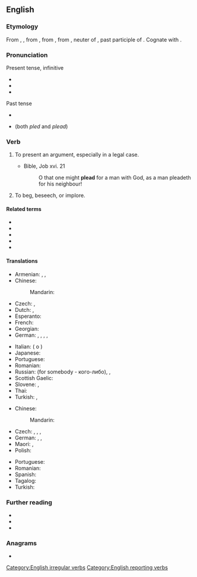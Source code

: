 ==English==

===Etymology===
From {{etyl|enm|en}} {{m|enm|pleden}}, {{m|enm|plaiden}}, from {{etyl|fro|en}} {{m|fro|plaider||to plead, offer a plea}}, from {{m|fro|plait}}, from {{etyl|ML.|en}} {{m|la|placitum||a decree, sentence, suit, plea, etc.", in Classical {{etyl|la|en}}, "an opinion, determination, prescription, order; literally, that which is pleasing, pleasure}}, neuter of {{m|la|placitus}}, past participle of {{m|la|placere||to please}}. Cognate with {{cog|es|pleitear||to litigate, take to court}}.

===Pronunciation===
; Present tense, infinitive
* {{IPA|/ˈpliːd/|lang=en}}
* {{audio|en-us-plead.ogg|Audio (US)|lang=en}}
* {{rhymes|iːd|lang=en}}

; Past tense
* {{IPA|/ˈpliːdəd/|lang=en}}
* {{IPA|/plɛd/|lang=en}} (both ''pled'' and ''plead'')

===Verb===
{{en-verb|pleads|pleading|pleaded|past_qual=North America, England|past2=pled|past2_qual=North America, Scotland|past3=plead|past3_qual=North America}}

# To present an argument, especially in a legal case.
#: {{ux|en|The defendant has decided to '''plead''' not guilty.}}
#* Bible, Job xvi. 21
#*: O that one might '''plead''' for a man with God, as a man pleadeth for his neighbour!
# To beg, beseech, or implore.
#: {{ux|en|He '''pleaded''' with me not to leave the house.}}

====Related terms====
* {{l|en|plea}}
* {{l|en|pleasant}}
* {{l|en|please}}
* {{l|en|pleasurable}}
* {{l|en|pleasure}}

====Translations====
{{trans-top|to present an argument}}
* Armenian: {{t+|hy|միջնորդել}}, {{t|hy|հայտարարություն անել}}, {{t+|hy|պաշտպանել}}
* Chinese:
*: Mandarin: {{t+|cmn|辩护}}
* Czech: {{t|cs|přednášet (před soudem)|impf}}, {{t|cs|vést obhajobu|impf}}
* Dutch: {{t+|nl|pleiten}}, {{t+|nl|bepleiten}}
* Esperanto: {{t|eo|pledi}}
* French: {{t+|fr|plaider}}
* Georgian: {{t-needed|ka}}
* German: {{t+|de|plädieren}}, {{t+|de|bekennen}} {{qualifier|reflexive}}, {{t+|de|berufen}} {{qualifier|reflexive, + [[auf]]}}, {{t+|de|eintreten}}  {{qualifier|+ [[für]]}}, {{t+|de|aussprechen}} {{qualifier|reflexive, + [[für]]}}
{{trans-mid}}
* Italian: {{t+|it|dichiararsi}} ({{l|it|colpevole}} o {{l|it|noncolpevole}})
* Japanese: {{t|ja|嘆願する|tr={{lang|ja|たんがんする}}, tangan suru}}
* Portuguese: {{t+|pt|alegar}}
* Romanian: {{t+|ro|pleda}}
* Russian: {{t+|ru|защища́ть}} (for somebody - кого-либо), {{t|ru|[[представля́ть]] [[интере́сы]]}}, {{t|ru|[[выступа́ть]] [[с]] [[заявле́нием]] ([[в]] [[суде́]])}}
* Scottish Gaelic: {{t|gd|tagair}}
* Slovene: {{t|sl|pledirati}}, {{t|sl|zagovarjati se}}
* Thai: {{t-needed|th}}
* Turkish: {{t+|tr|açıklamak}}, {{t+|tr|ileri sürmek}}
{{trans-bottom}}

{{trans-top|to beg}}
* Chinese:
*: Mandarin: {{t+|cmn|央求}}
* Czech: {{t|cs|plédovat|impf}}, {{t+|cs|žádat|impf}}, {{t+|cs|prosit|impf}}, {{t|cs|naléhat}}
* German: {{t|de|(dringend) bitten}}, {{t+|de|anflehen}}, {{t+|de|beschwören}}
* Maori: {{t|mi|unene}}, {{t|mi|whakakuene }}
* Polish: {{t+|pl|błagać}}
{{trans-mid}}
* Portuguese: {{t+|pt|implorar}}
* Romanian: {{t+|ro|implora}}
* Spanish: {{t+|es|rogar}}
* Tagalog: {{t|tl|maki-usap}}
* Turkish: {{t+|tr|yalvarmak}}
{{trans-bottom}}

===Further reading===
* {{R:Webster 1913}}
* {{R:Century 1911}}
* {{R:OneLook}}

===Anagrams===
* {{anagrams|en|padel|padle|paled|pedal}}

[[Category:English irregular verbs]]
[[Category:English reporting verbs]]